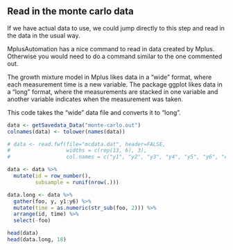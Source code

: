 ## Read in the monte carlo data

If we have actual data to use, we could jump directly to this step and read in the data in the usual way.

MplusAutomation has a nice command to read in data created by Mplus.  Otherwise you would need to do a command similar to the one commented out.

The growth mixture model in Mplus likes data in a "wide" format, where each measurement time is a new variable. The package ggplot likes data in a "long" format, where the measurements are stacked in one variable and another variable indicates when the measurement was taken.  

This code takes the "wide" data file and converts it to "long".

```r
data <- getSavedata_Data("monte-carlo.out") 
colnames(data) <- tolower(names(data))  

# data <- read.fwf(file="mcdata.dat", header=FALSE, 
#                  widths = c(rep(13, 6), 3), 
#                  col.names = c("y1", "y2", "y3", "y4", "y5", "y6", "c"))

data <- data %>%
  mutate(id = row_number(),
         subsample = runif(nrow(.)))

data.long <- data %>% 
  gather(foo, y, y1:y6) %>%
  mutate(time = as.numeric(str_sub(foo, 2))) %>%
  arrange(id, time) %>%
  select(-foo)

head(data)
head(data.long, 18)

```

